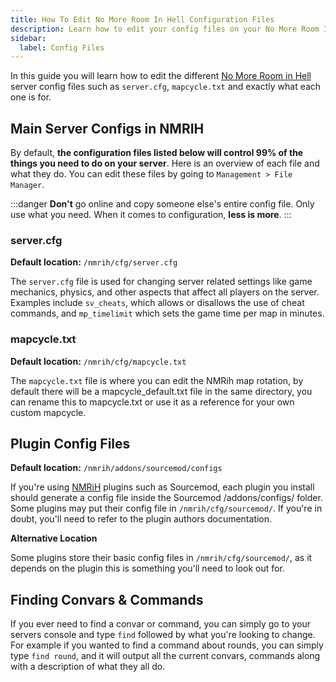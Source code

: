```yaml
---
title: How To Edit No More Room In Hell Configuration Files
description: Learn how to edit your config files on your No More Room In Hell server.
sidebar:
  label: Config Files
---
```


In this guide you will learn how to edit the different [No More Room in Hell](https://www.gamehostbros.com/no-more-room-in-hell-server-hosting/) server config files such as `server.cfg`, `mapcycle.txt` and exactly what each one is for.


## Main Server Configs in NMRIH
By default, **the configuration files listed below will control 99% of the things you need to do on your server**. Here is an overview of each file and what they do. You can edit these files by going to `Management > File Manager`.

:::danger
**Don't** go online and copy someone else's entire config file. Only use what you need. When it comes to configuration, **less is more**.
:::

### server.cfg
**Default location:** `/nmrih/cfg/server.cfg`

The `server.cfg` file is used for changing server related settings like game mechanics, physics, and other aspects that affect all players on the server. Examples include `sv_cheats`, which allows or disallows the use of cheat commands, and `mp_timelimit` which sets the game time per map in minutes.

### mapcycle.txt
**Default location:** `/nmrih/cfg/mapcycle.txt`

The `mapcycle.txt` file is where you can edit the NMRih map rotation, by default there will be a mapcycle_default.txt file in the same directory, you can rename this to mapcycle.txt or use it as a reference for your own custom mapcycle.

## Plugin Config Files
**Default location:** `/nmrih/addons/sourcemod/configs`

If you're using [NMRiH](/games/no-more-room-in-hell/installing-plugins/) plugins such as Sourcemod, each plugin you install should generate a config file inside the Sourcemod /addons/configs/ folder. Some plugins may put their config file in `/nmrih/cfg/sourcemod/`. If you're in doubt, you'll need to refer to the plugin authors documentation.

**Alternative Location**

Some plugins store their basic config files in `/nmrih/cfg/sourcemod/`, as it depends on the plugin this is something you'll need to look out for.

## Finding Convars & Commands

If you ever need to find a convar or command, you can simply go to your servers console and type `find` followed by what you're looking to change. For example if you wanted to find a command about rounds, you can simply type `find round`, and it will output all the current convars, commands along with a description of what they all do. 